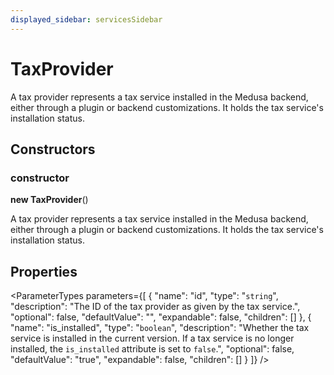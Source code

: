 ```yaml
---
displayed_sidebar: servicesSidebar
---
```



# TaxProvider

A tax provider represents a tax service installed in the Medusa backend, either through a plugin or backend customizations. It holds the tax service's installation status.

## Constructors

### constructor

**new TaxProvider**()

A tax provider represents a tax service installed in the Medusa backend, either through a plugin or backend customizations. It holds the tax service's installation status.

## Properties

<ParameterTypes parameters={[
  {
    "name": "id",
    "type": "`string`",
    "description": "The ID of the tax provider as given by the tax service.",
    "optional": false,
    "defaultValue": "",
    "expandable": false,
    "children": []
  },
  {
    "name": "is_installed",
    "type": "`boolean`",
    "description": "Whether the tax service is installed in the current version. If a tax service is no longer installed, the `is_installed` attribute is set to `false`.",
    "optional": false,
    "defaultValue": "true",
    "expandable": false,
    "children": []
  }
]} />
